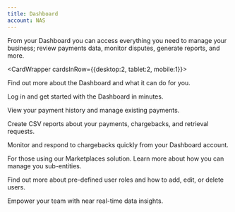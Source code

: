 ```yaml
---
title: Dashboard
account: NAS
---
```


From your Dashboard you can access everything you need to manage your business; review payments data, monitor disputes, generate reports, and more.

<CardWrapper cardsInRow={{desktop:2, tablet:2, mobile:1}}>
<Card href='/dashboard/the-dashboard-at-a-glance' title='The dashboard at a glance'>

Find out more about the Dashboard and what it can do for you.

</Card>
<Card href='/dashboard/get-started' title='Get started'>

Log in and get started with the Dashboard in minutes.

</Card>
<Card href='/dashboard/track-and-manage-payments' title='Track and manage payments'>

View your payment history and manage existing payments.

</Card>
<Card href='/dashboard/generate-reports' title='Generate reports'>

Create CSV reports about your payments, chargebacks, and retrieval requests.

</Card>
<Card href='/dashboard/manage-disputes' title='Manage disputes'>

Monitor and respond to chargebacks quickly from your Dashboard account.

</Card>
<Card href='/dashboard/view-sub-enitities' title='View your sub-entities'>

For those using our Marketplaces solution. Learn more about how you can manage you sub-entities.

</Card>
<Card href='/user-roles-and-management' title='User roles and management'>

Find out more about pre-defined user roles and how to add, edit, or delete users.

</Card>
<Card href='/dashboard/analytics' title='Analytics'>

Empower your team with near real-time data insights.

</Card>
</CardWrapper>